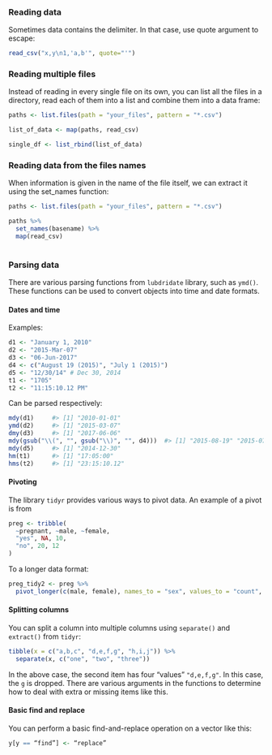 ### Reading data

Sometimes data contains the delimiter. In that case, use quote argument to escape:

```r
read_csv("x,y\n1,'a,b'", quote="'")
```

### Reading multiple files

Instead of reading in every single file on its own, you can list all the files in a directory,
read each of them into a list and combine them into a data frame:

```r
paths <- list.files(path = "your_files", pattern = "*.csv")

list_of_data <- map(paths, read_csv)

single_df <- list_rbind(list_of_data)
```

### Reading data from the files names

When information is given in the name of the file itself, we can extract it using
the set_names function:

```r
paths <- list.files(path = "your_files", pattern = "*.csv")

paths %>% 
  set_names(basename) %>% 
  map(read_csv)
  
```

### Parsing data

There are various parsing functions from `lubdridate` library, such as `ymd()`. These functions can be used to convert objects into time and date formats. 

#### Dates and time

Examples:

```r
d1 <- "January 1, 2010"
d2 <- "2015-Mar-07"
d3 <- "06-Jun-2017"
d4 <- c("August 19 (2015)", "July 1 (2015)")
d5 <- "12/30/14" # Dec 30, 2014
t1 <- "1705"
t2 <- "11:15:10.12 PM"
```

Can be parsed respectively:

```r
mdy(d1)     #> [1] "2010-01-01"
ymd(d2)     #> [1] "2015-03-07"
dmy(d3)     #> [1] "2017-06-06"
mdy(gsub("\\(", "", gsub("\\)", "", d4)))  #> [1] "2015-08-19" "2015-07-01"
mdy(d5)     #> [1] "2014-12-30"
hm(t1)      #> [1] "17:05:00"
hms(t2)     #> [1] "23:15:10.12"
```

#### Pivoting

The library `tidyr` provides various ways to pivot data. An example of a pivot is from

```r
preg <- tribble(
  ~pregnant, ~male, ~female,
  "yes", NA, 10,
  "no", 20, 12
)
```

To a longer data format:

```r
preg_tidy2 <- preg %>%
  pivot_longer(c(male, female), names_to = "sex", values_to = "count", values_drop_na = TRUE)
```

#### Splitting columns

You can split a column into multiple columns using `separate()` and `extract()` from `tidyr`:

```r
tibble(x = c("a,b,c", "d,e,f,g", "h,i,j")) %>% 
  separate(x, c("one", "two", "three"))
```

In the above case, the second item has four "values" `"d,e,f,g"`. In this case, the `g` is dropped. There are various arguments in the functions to determine how to deal with extra or missing items like this.

#### Basic find and replace

You can perform a basic find-and-replace operation on a vector like this:

```r
y[y == “find”] <- “replace”
```
